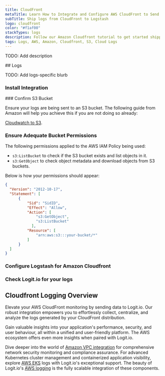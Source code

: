 ```yaml
---
title: CloudFront
metaTitle: Learn How to Integrate and Configure AWS CloudFront to Send Logs
subTitle: Ship logs from CloudFront to Logstash
logo: cloudfront
color: "#f1af00"
stackTypes: logs
description: Follow our Amazon Cloudfront tutorial to get started shipping Amazon Cloudfront logs to Logstash for monitoring and analysis in Logit.io.
tags: Logs, AWS, Amazon, Cloudfront, S3, Cloud Logs
---
```


TODO: Add description

<Steps>
  ## Logs

  TODO: Add logs-specific blurb
  
  ### Install Integration
  <InstallIntegration/>
  ### Confirm S3 Bucket

  Ensure your logs are being sent to an S3 bucket. The following guide 
  from Amazon will help you achieve this if you are not doing so already:
        
  [Cloudwatch to S3](http://docs.aws.amazon.com/AmazonCloudWatch/latest/logs/S3ExportTasksConsole.html).

  ### Ensure Adequate Bucket Permissions

  The following permissions applied to the AWS IAM Policy being used:
        
  - `s3:ListBucket` to check if the S3 bucket exists and list objects in it.
  - `s3:GetObject` to check object metadata and download objects from S3 buckets.
  
  Below is how your permissions should appear:

  ```json copy showLineNumbers
  {
    "Version": "2012-10-17",
    "Statement": [
        {
            "Sid": "SidID",
            "Effect": "Allow",
            "Action": [
                "s3:GetObject",
                "s3:ListBucket"
              ],
            "Resource": [
                "arn:aws:s3:::your-bucket/*"
            ]
        }
    ]
  }
  ```

  ### Configure Logstash for Amazon Cloudfront

  <AddS3Input type="aws_cloudfront" utmMedium="logs" utmCampaign="awscloudfront" />

  ### Check Logit.io for your logs

  <LaunchStack source="cloudfront" utmMedium="aws" utmCampaign="cloudfront" />
</Steps>

## Cloudfront Logging Overview

Elevate your AWS CloudFront monitoring by sending data to Logit.io. Our robust integration empowers 
you to effortlessly collect, centralize, and analyze the logs generated by your CloudFront distribution. 

Gain valuable insights into your application's performance, security, and user behaviour, all within a 
unified and user-friendly platform. The AWS ecosystem offers even more insights when paired with Logit.io. 

Dive deeper into the world of [Amazon VPC integration](/integrations/log-management/aws/vpc) for comprehensive 
network security monitoring and compliance assurance. For advanced Kubernetes cluster management and containerized 
application visibility, explore [AWS EKS](/integrations/log-management/aws/aws-eks-logs) logs with Logit.io's 
exceptional support. The beauty of Logit.io's [AWS logging](https://logit.io/solutions/aws-logging/) is 
the fully scalable integration of these components.